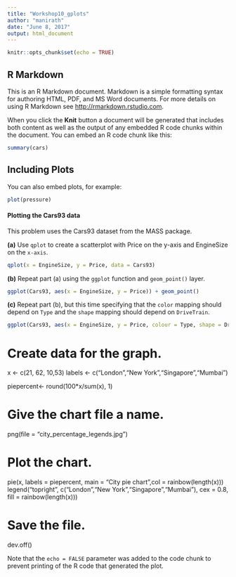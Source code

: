 ```yaml
---
title: "Workshop10_gplots"
author: "manirath"
date: "June 8, 2017"
output: html_document
---
```


```r
knitr::opts_chunk$set(echo = TRUE)
```

## R Markdown

This is an R Markdown document. Markdown is a simple formatting syntax for authoring HTML, PDF, and MS Word documents. For more details on using R Markdown see <http://rmarkdown.rstudio.com>.

When you click the **Knit** button a document will be generated that includes both content as well as the output of any embedded R code chunks within the document. You can embed an R code chunk like this:

```r
summary(cars)
```

## Including Plots

You can also embed plots, for example:

```r
plot(pressure)
```
#### Plotting the Cars93 data

This problem uses the Cars93 dataset from the MASS package.

**(a)** Use `qplot` to create a scatterplot with Price on the y-axis and EngineSize on the `x-axis`.  

```r
qplot(x = EngineSize, y = Price, data = Cars93)
```

**(b)** Repeat part (a) using the `ggplot` function and `geom_point()` layer.

```r
ggplot(Cars93, aes(x = EngineSize, y = Price)) + geom_point()
```

**(c)** Repeat part (b), but this time specifying that the `color` mapping should depend on `Type` and the `shape` mapping should depend on `DriveTrain`.  

```r
ggplot(Cars93, aes(x = EngineSize, y = Price, colour = Type, shape = DriveTrain)) + geom_point()
```
# Create data for the graph.
x <-  c(21, 62, 10,53)
labels <-  c("London","New York","Singapore","Mumbai")

piepercent<- round(100*x/sum(x), 1)

# Give the chart file a name.
png(file = "city_percentage_legends.jpg")

# Plot the chart.
pie(x, labels = piepercent, main = "City pie chart",col = rainbow(length(x)))
legend("topright", c("London","New York","Singapore","Mumbai"), cex = 0.8,
   fill = rainbow(length(x)))

# Save the file.
dev.off()






Note that the `echo = FALSE` parameter was added to the code chunk to prevent printing of the R code that generated the plot.
